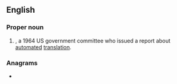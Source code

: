 ==English==

===Proper noun===
{{en-proper noun}}

# {{acronym of|en|[[automatic|Automatic]] [[language|Language]] [[processing|Processing]] [[advisory|Advisory]] [[committee|Committee]]|nodot=1}}, a 1964 US government committee who issued a report about [[automated]] [[translation]].

===Anagrams===
* {{anagrams|en|a=aaclp|Lacap|calpa}}